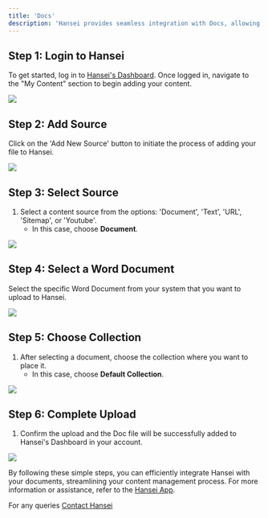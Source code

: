 ```yaml
---
title: 'Docs'
description: 'Hansei provides seamless integration with Docs, allowing users to manage and organize their content effortlessly. This documentation will guide you through integrating Hansei with your documents, ensuring a smooth and efficient workflow.'
---
```


## Step 1: Login to Hansei
To get started, log in to [Hansei's Dashboard](https://hansei.app/dashboard). Once logged in, navigate to the "My Content" section to begin adding your content.


<img
  src="/images/doc/1.png"
/>

## Step 2: Add Source
Click on the 'Add New Source' button to initiate the process of adding your file to Hansei.

<img
  src="/images/doc/2.png"
/>

## Step 3: Select Source
1. Select a content source from the options: 'Document', 'Text', 'URL', 'Sitemap', or 'Youtube'.
   - In this case, choose **Document**.

<img
  src="/images/doc/3.png"
/>

## Step 4: Select a Word Document
Select the specific Word Document from your system that you want to upload to Hansei.

<img
  src="/images/doc/4.png"
/>

## Step 5: Choose Collection
1. After selecting a document, choose the collection where you want to place it.
   - In this case, choose **Default Collection**.

<img
  src="/images/doc/5.png"
/>

## Step 6: Complete Upload
1. Confirm the upload and the Doc file will be successfully added to Hansei's Dashboard in your account.

<img
  src="/images/doc/6.png"
/>

By following these simple steps, you can efficiently integrate Hansei with your documents, streamlining your content management process. For more information or assistance, refer to the [Hansei App](https://hansei.app/).

For any queries [Contact Hansei](https://hansei.app/contact)
